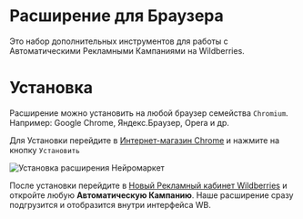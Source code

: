 # Расширение для Браузера

Это набор дополнительных инструментов для работы с Автоматическими Рекламными Кампаниями на Wildberries.

# Установка

Расширение можно установить на любой браузер семейства `Chromium`. Например: Google Chrome, Яндекс.Браузер, Opera и др.

Для Установки перейдите в [Интернет-магазин Chrome](https://chromewebstore.google.com/detail/%D0%BD%D0%B5%D0%B9%D1%80%D0%BE%D0%BC%D0%B0%D1%80%D0%BA%D0%B5%D1%82-%D1%80%D0%B5%D0%BA%D0%BB%D0%B0%D0%BC%D0%B0-%D0%BD%D0%B0-wi/blkidjnfpdkelkkelhlongdbiiabfojn?hl=ru) и нажмите на кнопку `Установить`

![Установка расширения Нейромаркет](/chromeInstallPage.png)

После установки перейдите в [Новый Рекламный кабинет Wildberries](https://cmp-new.wildberries.ru) и откройте любую **Автоматическую Кампанию**. Наше расширение сразу подгрузится и отобразится внутри интерфейса WB.